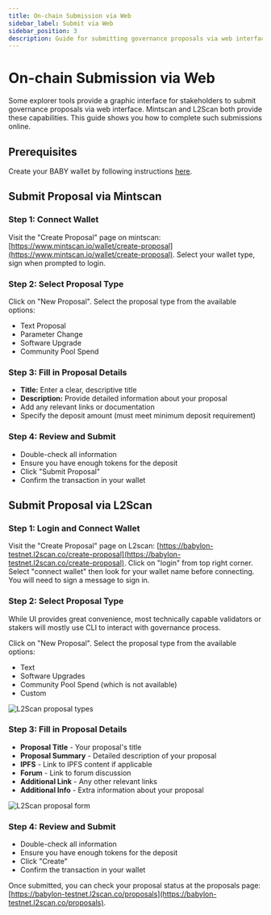 ```yaml
---  
title: On-chain Submission via Web 
sidebar_label: Submit via Web
sidebar_position: 3
description: Guide for submitting governance proposals via web interfaces on Babylon  
---  
```


# On-chain Submission via Web  

Some explorer tools provide a graphic interface for stakeholders to submit governance proposals via web interface. Mintscan and L2Scan both provide these capabilities. This guide shows you how to complete such submissions online.  

## Prerequisites  

Create your BABY wallet by following instructions [here](https://babylon.foundation/docs/wallet-compatibilities).  

## Submit Proposal via Mintscan  

### Step 1: Connect Wallet  

Visit the "Create Proposal" page on mintscan: [https://www.mintscan.io/wallet/create-proposal](https://www.mintscan.io/wallet/create-proposal). Select your wallet type, sign when prompted to login.  

### Step 2: Select Proposal Type  

Click on "New Proposal". Select the proposal type from the available options:  

- Text Proposal  
- Parameter Change  
- Software Upgrade  
- Community Pool Spend  

### Step 3: Fill in Proposal Details  

- **Title:** Enter a clear, descriptive title  
- **Description:** Provide detailed information about your proposal  
- Add any relevant links or documentation  
- Specify the deposit amount (must meet minimum deposit requirement)  

### Step 4: Review and Submit  

- Double-check all information  
- Ensure you have enough tokens for the deposit  
- Click "Submit Proposal"  
- Confirm the transaction in your wallet  

## Submit Proposal via L2Scan  

### Step 1: Login and Connect Wallet  

Visit the "Create Proposal" page on L2scan: [https://babylon-testnet.l2scan.co/create-proposal](https://babylon-testnet.l2scan.co/create-proposal). Click on "login" from top right corner. Select "connect wallet" then look for your wallet name before connecting. You will need to sign a message to sign in.  

### Step 2: Select Proposal Type  

While UI provides great convenience, most technically capable validators or stakers will mostly use CLI to interact with governance process.  

Click on "New Proposal". Select the proposal type from the available options:  

- Text  
- Software Upgrades  
- Community Pool Spend (which is not available)  
- Custom  

![L2Scan proposal types](/img/guides/governance/l2scan_proposal_types.png)  

### Step 3: Fill in Proposal Details  

- **Proposal Title** - Your proposal's title  
- **Proposal Summary** - Detailed description of your proposal  
- **IPFS** - Link to IPFS content if applicable  
- **Forum** - Link to forum discussion  
- **Additional Link** - Any other relevant links  
- **Additional Info** - Extra information about your proposal  

![L2Scan proposal form](/img/guides/governance/l2scan_proposal.png)  

### Step 4: Review and Submit  

- Double-check all information  
- Ensure you have enough tokens for the deposit  
- Click "Create"  
- Confirm the transaction in your wallet  

Once submitted, you can check your proposal status at the proposals page: [https://babylon-testnet.l2scan.co/proposals](https://babylon-testnet.l2scan.co/proposals).  